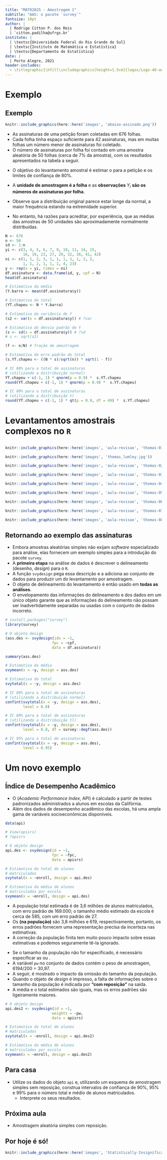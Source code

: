 ```yaml
---
title: "MAT02025 - Amostragem 1"
subtitle: "AAS: o pacote `survey`"
fontsize: 10pt
author: |
  | Rodrigo Citton P. dos Reis
  | `citton.padilha@ufrgs.br`
institute: |
  | \textsc{Universidade Federal do Rio Grande do Sul}
  | \textsc{Instituto de Matemática e Estatística}
  | \textsc{Departamento de Estatística}
date: |
  | Porto Alegre, 2021
header-includes:
  - \titlegraphic{\hfill\includegraphics[height=1.5cm]{logos/Logo-40-anos-estatistica.png}}
---
```


# Exemplo

## Exemplo {.allowframebreaks}

```r

knitr::include_graphics(here::here('images', 'abaixo-assinado.png'))

```

\small

- As assinaturas de uma petição foram coletadas em 676 folhas.
- Cada folha tinha espaço suficiente para 42 assinaturas, mas em muitas folhas um número menor de assinaturas foi coletado.
- O número de assinaturas por folha foi contado em uma amostra aleatória de 50 folhas (cerca de 7% da amostra), com os resultados apresentados na tabela a seguir.

\footnotesize

\begin{table}[]
\begin{tabular}{cc|cc}
$Y_i$ & $n_i$ & $Y_i$ & $n_i$ \\ \hline
42    & 23    & 14    & 1     \\
41    & 4     & 11    & 1     \\
36    & 1     & 10    & 1     \\
32    & 1     & 9     & 1     \\
29    & 1     & 7     & 1     \\
27    & 2     & 6     & 3     \\
23    & 1     & 5     & 2     \\
19    & 1     & 4     & 1     \\
16    & 2     & 3     & 1     \\
15    & 2     & -     & -    
\end{tabular}
\end{table}

\normalsize

\framebreak

- O objetivo do levantamento amostral é estimar o \structure{número total de assinaturas} para a petição e os limites de confiança de 80%.

- A __unidade de amostragem é a folha__ e as __observações__ $Y_i$ __são os números de assinaturas por folha__.
- Observe que a distribuição original parece estar longe da normal, a maior frequência estando na extremidade superior.
- No entanto, há razões para acreditar, por experiência, que as médias das amostras de 50 unidades são aproximadamente normalmente distribuídas.

\framebreak

\footnotesize

```r

N <- 676
n <- 50
id <- 1:n
yi <- c(3, 4, 5, 6, 7, 9, 10, 11, 14, 15,
        16, 19, 23, 27, 29, 32, 36, 41, 42)
ni <- c(1, 1, 2, 3, 1, 1, 1, 1, 1, 2, 2,
        1, 1, 2, 1, 1, 1, 4, 23)
y <- rep(x = yi, times = ni)
df.assinatura <- data.frame(id, y, cpf = N)
head(df.assinatura)

```

\framebreak

```r

# Estimativa da média
(Y.barra <- mean(df.assinatura$y))

# Estimativa do total
(YT.chapeu <- N * Y.barra)

# Estimativa da variância de Y
(s2 <- var(x = df.assinatura$y)) # ?var

# Estimativa do desvio padrão de Y
(s <- sd(x = df.assinatura$y)) # ?sd
# s <- sqrt(s2)

(f <- n/N) # fração de amostragem

# Estimativa do erro padrão do total
(s.YT.chapeu <- ((N * s)/sqrt(n)) * sqrt(1 - f)) 

# IC 80% para o total de assinaturas
# (utilizando a distribuição normal)
YT.chapeu + c(-1, 1) * qnorm(p = 0.9) *  s.YT.chapeu
round(YT.chapeu + c(-1, 1) * qnorm(p = 0.9) *  s.YT.chapeu)

# IC 80% para o total de assinaturas
# (utilizando a distribuição t)
round(YT.chapeu + c(-1, 1) * qt(p = 0.9, df = 49) *  s.YT.chapeu)

```
\normalsize

# Levantamentos amostrais complexos no `R`

## {.allowframebreaks}

```r

knitr::include_graphics(here::here('images', 'aula-revisao', 'thomas-01.png'))

```

\framebreak

```r

knitr::include_graphics(here::here('images', 'thomas_lumley.jpg'))

```

\framebreak

```r

knitr::include_graphics(here::here('images', 'aula-revisao', 'thomas-02.png'))

```

\framebreak

```r

knitr::include_graphics(here::here('images', 'aula-revisao', 'thomas-03.png'))

```

\framebreak

```r

knitr::include_graphics(here::here('images', 'aula-revisao', 'thomas-04.png'))

```

\framebreak

```r

knitr::include_graphics(here::here('images', 'aula-revisao', 'thomas-05.png'))

```

\framebreak

```r

knitr::include_graphics(here::here('images', 'aula-revisao', 'thomas-06.png'))

```

\framebreak

```r

knitr::include_graphics(here::here('images', 'aula-revisao', 'thomas-07.png'))

```

\framebreak

```r

knitr::include_graphics(here::here('images', 'aula-revisao', 'thomas-08.png'))

```

## Retornando ao exemplo das assinaturas {.allowframebreaks}

- Embora amostras aleatórias simples não exijam _software_ especializado para análise, elas fornecem um exemplo simples para a introdução do pacote `survey`.
- A __primeira etapa__ na análise de dados é descrever o delineamento (desenho, _design_) para o `R`.
- A função `svydesign` pega essa descrição e a adiciona ao conjunto de dados para produzir um \structure{objeto de delineamento} do levantamento por amostragem.
- O objeto de delineamento do levantamento é então usado em __todas as análises__.
- O envelopamento das informações do delineamento e dos dados em um único objeto garante que as informações do delineamento não possam ser inadvertidamente separadas ou usadas com o conjunto de dados incorreto.

\framebreak

\footnotesize

```r

# install.packages("survey")
library(survey)

# O objeto design
(ass.des <- svydesign(ids = ~1,
                     fpc = ~cpf,
                     data = df.assinatura))

summary(ass.des)

# Estimativa da média
svymean(x = ~y, design = ass.des)

# Estimativa do total
svytotal(x = ~y, design = ass.des)

# IC 80% para o total de assinaturas
# (utilizando a distribuição normal)
confint(svytotal(x = ~y, design = ass.des),
        level = 0.8)

# IC 80% para o total de assinaturas
# (utilizando a distribuição tl)
confint(svytotal(x = ~y, design = ass.des),
        level = 0.8, df = survey::degf(ass.des))

# IC 95% para o total de assinaturas
confint(svytotal(x = ~y, design = ass.des),
        level = 0.95)

```
\normalsize

# Um novo exemplo

## Índice de Desempenho Acadêmico {.allowframebreaks}

- O \structure{Índice de Desempenho Acadêmico da Califórnia} (_Academic Performance Index_, API) é calculado a partir de testes padronizados administrados a alunos em escolas da Califórnia.
- Além dos dados de desempenho acadêmico das escolas, há uma ampla gama de variáveis socioeconômicas disponíveis.

\footnotesize

```r

data(api)

# View(apisrs)
# ?apisrs

# O objeto design
api.des <- svydesign(id = ~1,
                     fpc = ~fpc,
                     data = apisrs)

# Estimativa do total de alunos
# matriculados
svytotal(x = ~enroll, design = api.des)

# Estimativa da média de alunos
# matriculados por escola
svymean(x = ~enroll, design = api.des)

```

\framebreak

\normalsize

- A população total estimada é de 3,6 milhões de alunos matriculados, com erro padrão de 169.000; o tamanho médio estimado da escola é cerca de 585, com um erro padrão de 27.
- Os \structure{valores verdadeiros} __(na população)__ são 3,8 milhões e 619, respectivamente, portanto, os erros padrões fornecem uma representação precisa da incerteza nas estimativas.
- A correção da população finita tem muito pouco impacto sobre essas estimativas e podemos seguramente tê-la ignorado.

\framebreak

- Se o tamanho da população não for especificado, é necessário especificar as \structure{probabilidades de amostragem} ou \structure{pesos de amostragem}.
- A variável `pw` no conjunto de dados contém o peso de amostragem, 6194/200 = 30,97.
- A seguir, é mostrado o impacto da omissão do tamanho da população.
- Quando o objeto de _design_ é impresso, a falta de informações sobre o tamanho da população é indicada por __"com reposição"__ na saída.
- A média e o total estimados são iguais, mas os erros padrões são ligeiramente maiores.

\framebreak

\footnotesize

```r

# O objeto design
api.des2 <- svydesign(id = ~1,
                     weights = ~pw,
                     data = apisrs)

# Estimativa do total de alunos
# matriculados
svytotal(x = ~enroll, design = api.des2)

# Estimativa da média de alunos
# matriculados por escola
svymean(x = ~enroll, design = api.des2)

```

## Para casa

- Utilize os dados do objeto `api` e, utilizando um esquema de amostragem simples sem reposição, construa intervalos de confiança de 90%, 95% e 99% para o número total e médio de alunos matriculados.
    + Interprete os seus resultados.

## Próxima aula

- Amostragem aleatória simples com reposição.

## Por hoje é só!

\begin{center}
{\bf Bons estudos!}
\end{center}

```r

knitr::include_graphics(here::here('images', 'Statistically-Insignificant-RUOK.jpg'))

```


